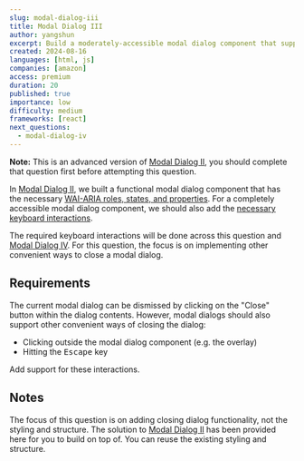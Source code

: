 ```yaml
---
slug: modal-dialog-iii
title: Modal Dialog III
author: yangshun
excerpt: Build a moderately-accessible modal dialog component that supports common ways to close the dialog
created: 2024-08-16
languages: [html, js]
companies: [amazon]
access: premium
duration: 20
published: true
importance: low
difficulty: medium
frameworks: [react]
next_questions:
  - modal-dialog-iv
---
```


**Note:** This is an advanced version of [Modal Dialog II](/questions/user-interface/modal-dialog-ii), you should complete that question first before attempting this question.

In [Modal Dialog II](/questions/user-interface/modal-dialog-ii), we built a functional modal dialog component that has the necessary [WAI-ARIA roles, states, and properties](https://www.w3.org/WAI/ARIA/apg/patterns/dialog-modal/#wai-ariaroles,states,andproperties). For a completely accessible modal dialog component, we should also add the [necessary keyboard interactions](https://www.w3.org/WAI/ARIA/apg/patterns/dialog-modal/#keyboardinteraction).

The required keyboard interactions will be done across this question and [Modal Dialog IV](/questions/user-interface/modal-dialog-iv). For this question, the focus is on implementing other convenient ways to close a modal dialog.

## Requirements

The current modal dialog can be dismissed by clicking on the "Close" button within the dialog contents. However, modal dialogs should also support other convenient ways of closing the dialog:

- Clicking outside the modal dialog component (e.g. the overlay)
- Hitting the <kbd>Escape</kbd> key

Add support for these interactions.

## Notes

The focus of this question is on adding closing dialog functionality, not the styling and structure. The solution to [Modal Dialog II](/questions/user-interface/modal-dialog-ii) has been provided here for you to build on top of. You can reuse the existing styling and structure.
